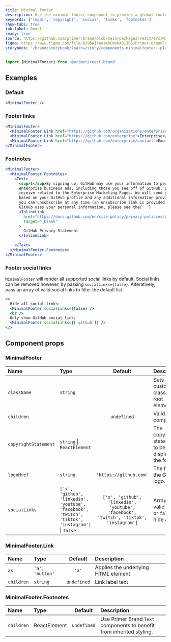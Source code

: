 ```yaml
---
title: Minimal footer
description: Use the minimal footer component to provide a global footer featuring legal links, GitHub logomarks and footnotes.
keywords: ['legal', 'copyright', 'social', 'links', 'footnotes']
show-tabs: true
tab-label: React
ready: true
source: https://github.com/primer/brand/blob/main/packages/react/src/MinimalFooter/MinimalFooter.tsx
figma: https://www.figma.com/file/BJ95AjraesmRCWsKA013GS/Primer-Brand?node-id=4686%3A30927&t=QKh20cPDVIFtBCHj-0
storybook: '/brand/storybook/?path=/story/components-minimalfooter--playground'
---
```



```js
import {MinimalFooter} from '@primer/react-brand'
```

## Examples

### Default

```jsx live
<MinimalFooter />
```

### Footer links

```jsx live
<MinimalFooter>
  <MinimalFooter.Link href="https://github.com/organizations/enterprise_plan">Try GitHub for free</MinimalFooter.Link>
  <MinimalFooter.Link href="https://github.com/enterprise">Enterprise</MinimalFooter.Link>
  <MinimalFooter.Link href="https://github.com/enterprise/contact">Email us</MinimalFooter.Link>
</MinimalFooter>
```

### Footnotes

```jsx live
<MinimalFooter>
  <MinimalFooter.Footnotes>
    <Text>
      <sup>1</sup>By signing up, GitHub may use your information to personalize and measure the effectiveness of
      enterprise business ads, including those you see off of GitHub, promotional communications or marketing you
      receive related to the Enterprise Marketing Pages. We will send you relevant emails and promotional information
      based on your GitHub profile and any additional information provided in the sign-up form. If you change your mind,
      you can unsubscribe at any time (an unsubscribe link is provided in every email). For more information on how
      GitHub uses your personal information, please see the{' '}
      <InlineLink
        href="https://docs.github.com/en/site-policy/privacy-policies/github-privacy-statement"
        target="_blank"
      >
        GitHub Privacy Statement
      </InlineLink>
      .
    </Text>
  </MinimalFooter.Footnotes>
</MinimalFooter>
```

### Footer social links

`MinimalFooter` will render all supported social links by default. Social links can be removed however, by passing `socialLinks={false}`. Alteratively, pass an array of valid social links to filter the default list.

```jsx live
<>
  Hide all social links:
  <MinimalFooter socialLinks={false} />
  <br />
  Only show GitHub social link:
  <MinimalFooter socialLinks={['github']} />
</>
```

## Component props

### MinimalFooter

| Name                 | Type                                                                                             |                                        Default                                        | Description                                            |
| :------------------- | :----------------------------------------------------------------------------------------------- | :-----------------------------------------------------------------------------------: | :----------------------------------------------------- |
| `className`          | `string`                                                                                         |                                                                                       | Sets a custom class on the root element                |
| `children`           | <MinimalFooterChildrenProp />                                                                    |                                      `undefined`                                      | Valid child components                                 |
| `copyrightStatement` | `string` \| `ReactElement`                                                                       |                                                                                       | The copyright statement to be displayed in the footer. |
| `logoHref`           | `string`                                                                                         |                                `'https://github.com'`                                 | The href for the GitHub logo.                          |
| `socialLinks`        | `['x', 'github', 'linkedin', 'youtube', 'facebook', 'twitch', 'tiktok', 'instagram']` \| `false` | `['x', 'github', 'linkedin', 'youtube', 'facebook', 'twitch', 'tiktok', 'instagram']` | Array of valid strings or `false` to hide all links    |

### MinimalFooter.Link

| Name       | Type              |   Default   | Description                         |
| :--------- | :---------------- | :---------: | :---------------------------------- |
| `as`       | `'a'`, `'button'` |    `'a'`    | Applies the underlying HTML element |
| `children` | `string`          | `undefined` | Link label text                     |

### MinimalFooter.Footnotes

| Name       | Type         |   Default   | Description                                                           |
| :--------- | :----------- | :---------: | :-------------------------------------------------------------------- |
| `children` | ReactElement | `undefined` | Use Primer Brand `Text` components to benefit from inherited styling. |
